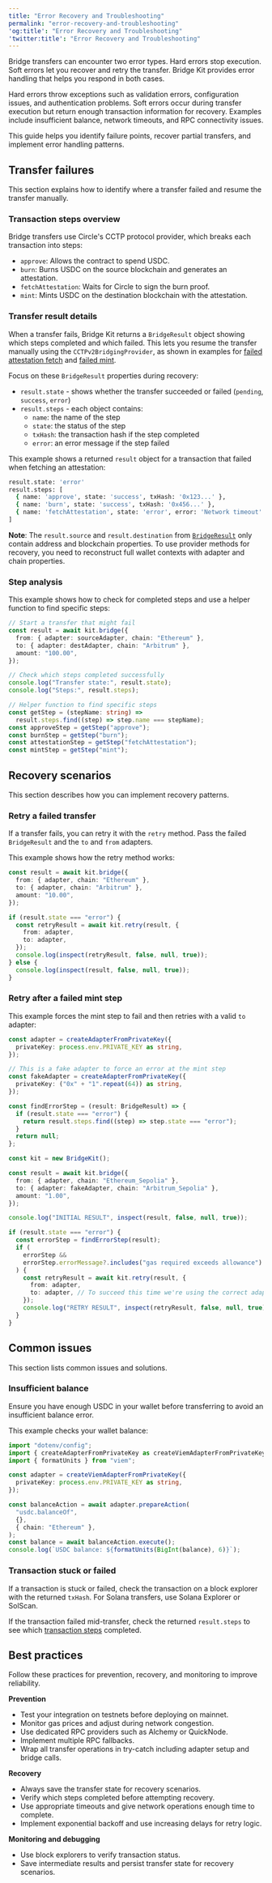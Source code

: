 ```yaml
---
title: "Error Recovery and Troubleshooting"
permalink: "error-recovery-and-troubleshooting"
'og:title': "Error Recovery and Troubleshooting"
'twitter:title': "Error Recovery and Troubleshooting"
---
```


Bridge transfers can encounter two error types. Hard errors stop execution. Soft
errors let you recover and retry the transfer. Bridge Kit provides error
handling that helps you respond in both cases.

Hard errors throw exceptions such as validation errors, configuration issues,
and authentication problems. Soft errors occur during transfer execution but
return enough transaction information for recovery. Examples include
insufficient balance, network timeouts, and RPC connectivity issues.

This guide helps you identify failure points, recover partial transfers, and
implement error handling patterns.

## Transfer failures

This section explains how to identify where a transfer failed and resume the
transfer manually.

### Transaction steps overview

Bridge transfers use Circle's CCTP protocol provider, which breaks each
transaction into steps:

* `approve`: Allows the contract to spend USDC.
* `burn`: Burns USDC on the source blockchain and generates an attestation.
* `fetchAttestation`: Waits for Circle to sign the burn proof.
* `mint`: Mints USDC on the destination blockchain with the attestation.

### Transfer result details

When a transfer fails, Bridge Kit returns a `BridgeResult` object showing which
steps completed and which failed. This lets you resume the transfer manually
using the `CCTPv2BridgingProvider`, as shown in examples for
[failed attestation fetch](#failed-attestation-fetch) and
[failed mint](#failed-mint).

Focus on these `BridgeResult` properties during recovery:

* `result.state` - shows whether the transfer succeeded or failed (`pending`,
  `success`, `error`)
* `result.steps` - each object contains:
  + `name`: the name of the step
  + `state`: the status of the step
  + `txHash`: the transaction hash if the step completed
  + `error`: an error message if the step failed

This example shows a returned `result` object for a transaction that failed when
fetching an attestation:



```bash Shell
result.state: 'error'
result.steps: [
  { name: 'approve', state: 'success', txHash: '0x123...' },
  { name: 'burn', state: 'success', txHash: '0x456...' },
  { name: 'fetchAttestation', state: 'error', error: 'Network timeout' },
]
```

<Info>

**Note**: The `result.source` and `result.destination` from
[`BridgeResult`](/bridge-kit/references/sdk-reference#bridgeresult) only
contain address and blockchain properties. To use provider methods for
recovery, you need to reconstruct full wallet contexts with adapter and chain
properties.

</Info>

### Step analysis

This example shows how to check for completed steps and use a helper function to
find specific steps:



```typescript Typescript
// Start a transfer that might fail
const result = await kit.bridge({
  from: { adapter: sourceAdapter, chain: "Ethereum" },
  to: { adapter: destAdapter, chain: "Arbitrum" },
  amount: "100.00",
});

// Check which steps completed successfully
console.log("Transfer state:", result.state);
console.log("Steps:", result.steps);

// Helper function to find specific steps
const getStep = (stepName: string) =>
  result.steps.find((step) => step.name === stepName);
const approveStep = getStep("approve");
const burnStep = getStep("burn");
const attestationStep = getStep("fetchAttestation");
const mintStep = getStep("mint");
```

## Recovery scenarios

This section describes how you can implement recovery patterns.

### Retry a failed transfer

If a transfer fails, you can retry it with the `retry` method. Pass the failed
`BridgeResult` and the `to` and `from` adapters.

This example shows how the retry method works:



```typescript Typescript
const result = await kit.bridge({
  from: { adapter, chain: "Ethereum" },
  to: { adapter, chain: "Arbitrum" },
  amount: "10.00",
});

if (result.state === "error") {
  const retryResult = await kit.retry(result, {
    from: adapter,
    to: adapter,
  });
  console.log(inspect(retryResult, false, null, true));
} else {
  console.log(inspect(result, false, null, true));
}
```

### Retry after a failed mint step

This example forces the mint step to fail and then retries with a valid `to`
adapter:



```typescript Typescript
const adapter = createAdapterFromPrivateKey({
  privateKey: process.env.PRIVATE_KEY as string,
});

// This is a fake adapter to force an error at the mint step
const fakeAdapter = createAdapterFromPrivateKey({
  privateKey: ("0x" + "1".repeat(64)) as string,
});

const findErrorStep = (result: BridgeResult) => {
  if (result.state === "error") {
    return result.steps.find((step) => step.state === "error");
  }
  return null;
};

const kit = new BridgeKit();

const result = await kit.bridge({
  from: { adapter, chain: "Ethereum_Sepolia" },
  to: { adapter: fakeAdapter, chain: "Arbitrum_Sepolia" },
  amount: "1.00",
});

console.log("INITIAL RESULT", inspect(result, false, null, true));

if (result.state === "error") {
  const errorStep = findErrorStep(result);
  if (
    errorStep &&
    errorStep.errorMessage?.includes("gas required exceeds allowance") // This is an example error message
  ) {
    const retryResult = await kit.retry(result, {
      from: adapter,
      to: adapter, // To succeed this time we're using the correct adapter
    });
    console.log("RETRY RESULT", inspect(retryResult, false, null, true));
  }
}
```

## Common issues

This section lists common issues and solutions.

### Insufficient balance

Ensure you have enough USDC in your wallet before transferring to avoid an
insufficient balance error.

This example checks your wallet balance:



```typescript Typescript
import "dotenv/config";
import { createAdapterFromPrivateKey as createViemAdapterFromPrivateKey } from "@circle-fin/adapter-viem-v2";
import { formatUnits } from "viem";

const adapter = createViemAdapterFromPrivateKey({
  privateKey: process.env.PRIVATE_KEY as string,
});

const balanceAction = await adapter.prepareAction(
  "usdc.balanceOf",
  {},
  { chain: "Ethereum" },
);
const balance = await balanceAction.execute();
console.log(`USDC balance: ${formatUnits(BigInt(balance), 6)}`);
```

### Transaction stuck or failed

If a transaction is stuck or failed, check the transaction on a block explorer
with the returned `txHash`. For Solana transfers, use Solana Explorer or
SolScan.

If the transaction failed mid-transfer, check the returned `result.steps` to see
which [transaction steps](#transaction-steps-overview) completed.

## Best practices

Follow these practices for prevention, recovery, and monitoring to improve
reliability.

**Prevention**

* Test your integration on testnets before deploying on mainnet.
* Monitor gas prices and adjust during network congestion.
* Use dedicated RPC providers such as Alchemy or QuickNode.
* Implement multiple RPC fallbacks.
* Wrap all transfer operations in try-catch including adapter setup and bridge
  calls.

**Recovery**

* Always save the transfer state for recovery scenarios.
* Verify which steps completed before attempting recovery.
* Use appropriate timeouts and give network operations enough time to complete.
* Implement exponential backoff and use increasing delays for retry logic.

**Monitoring and debugging**

* Use block explorers to verify transaction status.
* Save intermediate results and persist transfer state for recovery scenarios.